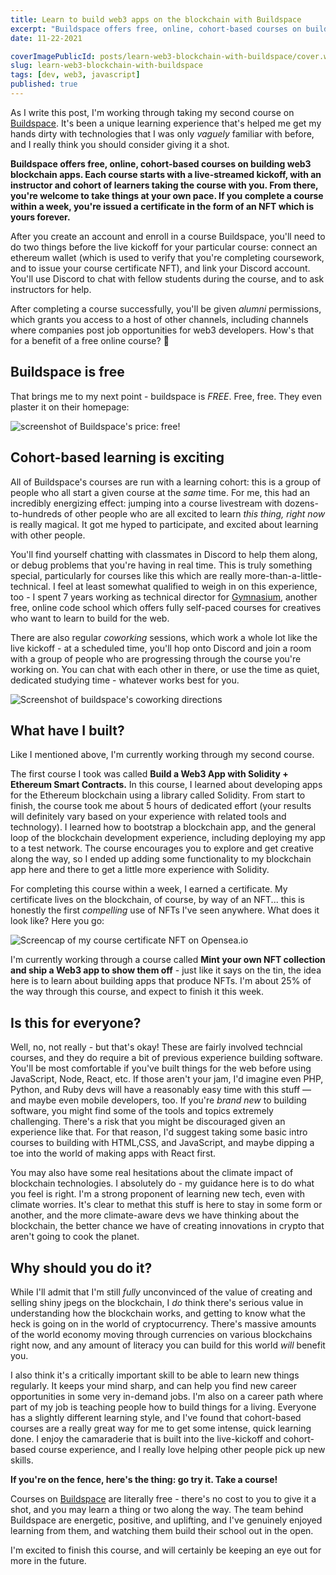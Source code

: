 ```yaml
---
title: Learn to build web3 apps on the blockchain with Buildspace
excerpt: "Buildspace offers free, online, cohort-based courses on building web3 blockchain apps. If you're interested in dipping your toe into the world of Ethereum apps, the blockchain, or NFTs - it's a great starting point."
date: 11-22-2021

coverImagePublicId: posts/learn-web3-blockchain-with-buildspace/cover.webp
slug: learn-web3-blockchain-with-buildspace
tags: [dev, web3, javascript]
published: true
---
```


As I write this post, I'm working through taking my second course on [Buildspace](https://buildspace.so/). It's been a unique learning experience that's helped me get my hands dirty with technologies that I was only _vaguely_ familiar with before, and I really think you should consider giving it a shot.

**Buildspace offers free, online, cohort-based courses on building web3 blockchain apps. Each course starts with a live-streamed kickoff, with an instructor and cohort of learners taking the course with you. From there, you're welcome to take things at your own pace. If you complete a course within a week, you're issued a certificate in the form of an NFT which is yours forever.**

After you create an account and enroll in a course Buildspace, you'll need to do two things before the live kickoff for your particular course: connect an ethereum wallet (which is used to verify that you're completing coursework, and to issue your course certificate NFT), and link your Discord account. You'll use Discord to chat with fellow students during the course, and to ask instructors for help.

<Aside type="note">

After completing a course successfully, you'll be given _alumni_ permissions, which grants you access to a host of other channels, including channels where companies post job opportunities for web3 developers. How's that for a benefit of a free online course? 🎉

</Aside>

## Buildspace is **free**

That brings me to my next point - buildspace is _FREE_. Free, free. They even plaster it on their homepage:

<Image
  publicId="posts/learn-web3-blockchain-with-buildspace/it-is-free"
  alt="screenshot of Buildspace's price: free!"
  caption="Don't take my word for it... it's free!"
/>

## Cohort-based learning is exciting

All of Buildspace's courses are run with a learning cohort: this is a group of people who all start a given course at the _same_ time. For me, this had an incredibly energizing effect: jumping into a course livestream with dozens-to-hundreds of other people who are all excited to learn _this thing, right now_ is really magical. It got me hyped to participate, and excited about learning with other people.

You'll find yourself chatting with classmates in Discord to help them along, or debug problems that you're having in real time. This is truly something special, particularly for courses like this which are really more-than-a-little-technical. I feel at least somewhat qualified to weigh in on this experience, too - I spent 7 years working as technical director for [Gymnasium](https://thegymnasium.com/), another free, online code school which offers fully self-paced courses for creatives who want to learn to build for the web.

There are also regular _coworking_ sessions, which work a whole lot like the live kickoff - at a scheduled time, you'll hop onto Discord and join a room with a group of people who are progressing through the course you're working on. You can chat with each other in there, or use the time as quiet, dedicated studying time - whatever works best for you.

<Image
  publicId="posts/learn-web3-blockchain-with-buildspace/just-a-few-steps"
  alt="Screenshot of buildspace's coworking directions"
  caption="The landing page for Buildspace's courseware."
/>

## What have I built?

Like I mentioned above, I'm currently working through my second course.

The first course I took was called **Build a Web3 App with Solidity + Ethereum Smart Contracts.** In this course, I learned about developing apps for the Ethereum blockchain using a library called Solidity. From start to finish, the course took me about 5 hours of dedicated effort (your results will definitely vary based on your experience with related tools and technology). I learned how to bootstrap a blockchain app, and the general loop of the blockchain development experience, including deploying my app to a test network. The course encourages you to explore and get creative along the way, so I ended up adding some functionality to my blockchain app here and there to get a little more experience with Solidity.

For completing this course within a week, I earned a certificate. My certificate lives on the blockchain, of course, by way of an NFT... this is honestly the first _compelling_ use of NFTs I've seen anywhere. What does it look like? Here you go:

<Image
  publicId="posts/learn-web3-blockchain-with-buildspace/course-cert-nft"
  alt="Screencap of my course certificate NFT on Opensea.io"
  caption="The certificate lives on the blockchain, where information about me copleting the course will securely remain. This is what it looks like on Opensea's viewer."
/>

I'm currently working through a course called **Mint your own NFT collection and ship a Web3 app to show them off** - just like it says on the tin, the idea here is to learn about building apps that produce NFTs. I'm about 25% of the way through this course, and expect to finish it this week.

## Is this for everyone?

Well, no, not really - but that's okay! These are fairly involved techncial courses, and they do require a bit of previous experience building software. You'll be most comfortable if you've built things for the web before using JavaScript, Node, React, etc. If those aren't your jam, I'd imagine even PHP, Python, and Ruby devs will have a reasonably easy time with this stuff &mdash; and maybe even mobile developers, too. If you're _brand new_ to building software, you might find some of the tools and topics extremely challenging. There's a risk that you might be discouraged given an experience like that. For that reason, I'd suggest taking some basic intro courses to building with HTML,CSS, and JavaScript, and maybe dipping a toe into the world of making apps with React first.

You may also have some real hesitations about the climate impact of blockchain technologies. I absolutely do - my guidance here is to do what you feel is right. I'm a strong proponent of learning new tech, even with climate worries. It's clear to methat this stuff is here to stay in some form or another, and the more climate-aware devs we have thinking about the blockchain, the better chance we have of creating innovations in crypto that aren't going to cook the planet.

## Why should you do it?

While I'll admit that I'm still _fully_ unconvinced of the value of creating and selling shiny jpegs on the blockchain, I _do_ think there's serious value in understanding how the blockchain works, and getting to know what the heck is going on in the world of cryptocurrency. There's massive amounts of the world economy moving through currencies on various blockchains right now, and any amount of literacy you can build for this world _will_ benefit you.

I also think it's a critically important skill to be able to learn new things regularly. It keeps your mind sharp, and can help you find new career opportunities in some very in-demand jobs. I'm also on a career path where part of my job is teaching people how to build things for a living. Everyone has a slightly different learning style, and I've found that cohort-based courses are a really great way for me to get some intense, quick learning done. I enjoy the camaraderie that is built into the live-kickoff and cohort-based course experience, and I really love helping other people pick up new skills.

<Aside type="note">

**If you're on the fence, here's the thing: go try it. Take a course!**

</Aside>

Courses on [Buildspace](https://buildspace.so/) are literally free - there's no cost to you to give it a shot, and you may learn a thing or two along the way. The team behind Buildspace are energetic, positive, and uplifting, and I've genuinely enjoyed learning from them, and watching them build their school out in the open.

I'm excited to finish this course, and will certainly be keeping an eye out for more in the future.
